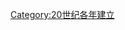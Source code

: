 {{estcat|196|6|1959|1970}}
{{Commonscat|1966 establishments}}
[[Category:20世纪各年建立|Category:20世纪各年建立]]